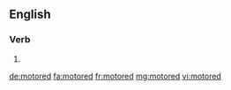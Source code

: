 ==English==

===Verb===
{{head|en}}

# {{en-past of|motor}}

[[de:motored]]
[[fa:motored]]
[[fr:motored]]
[[mg:motored]]
[[vi:motored]]